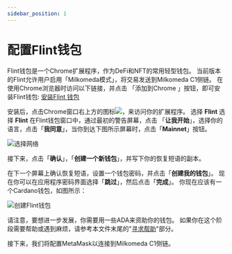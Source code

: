 ```yaml
---
sidebar_position: 1
---
```



# 配置Flint钱包

Flint钱包是一个Chrome扩展程序，作为DeFi和NFT的常用轻型钱包。 当前版本的Flint允许用户启用「Milkomeda模式」，将交易发送到Milkomeda C1侧链。 在使用Chrome浏览器时访问以下链接，并点击 「添加到Chrome 」按钮，即可安装Flint钱包: [安装Flint 钱包](https://chrome.google.com/webstore/detail/flint/hnhobjmcibchnmglfbldbfabcgaknlkj)

安装后，点击Chrome窗口右上方的图标<img src={puzzleIcon} className="img-icon" />，来访问你的扩展程序。 选择 **Flint** 选择 **Flint** 在Flint钱包窗口中，通过最初的警告屏幕，点击 「**让我开始**」，选择你的语言，点击「**我同意**」，当你到达下图所示屏幕时，点击「**Mainnet**」按钮。

![选择网络](/img/pick-a-network.png)

接下来，点击「**确认**」，「**创建一个新钱包**」，并写下你的恢复短语的副本。

在下一个屏幕上确认恢复短语，设置一个钱包密码，并点击「**创建我的钱包**」。 现在你可以在应用程序密码界面选择「**跳过**」，然后点击「**完成**」。 你现在应该有一个Cardano钱包，如图所示：

![创建Flint钱包](/img/create-cardano-wallet.png)

请注意，要想进一步发展，你需要用一些ADA来资助你的钱包。 如果你在这个阶段需要帮助或遇到麻烦，请参考本文件末尾的"[寻求帮助](././get-help)"部分。

接下来，我们将配置MetaMask以连接到Milkomeda C1侧链。
